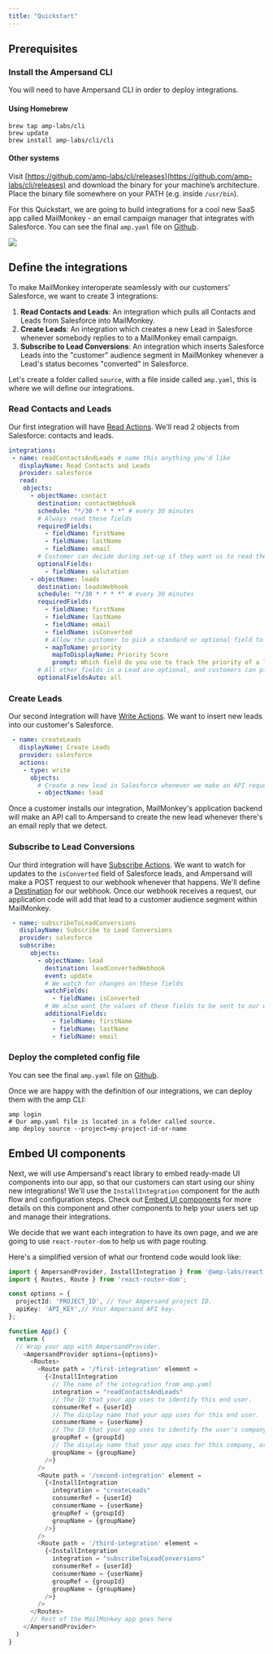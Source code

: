 ```yaml
---
title: "Quickstart"
---
```


## Prerequisites

### Install the Ampersand CLI

You will need to have Ampersand CLI in order to deploy integrations. 

#### Using Homebrew

```
brew tap amp-labs/cli
brew update
brew install amp-labs/cli/cli
```

#### Other systems

Visit [https://github.com/amp-labs/cli/releases](https://github.com/amp-labs/cli/releases) and download the binary for your machine’s architecture. Place the binary file somewhere on your PATH (e.g. inside `/usr/bin`).

For this Quickstart, we are going to build integrations for a cool new SaaS app called MailMonkey - an email campaign manager that integrates with Salesforce. You can see the final `amp.yaml` file on [Github](https://github.com/amp-labs/samples/blob/main/quickstart/amp.yaml).

![](/images/28feb09-Group_2987.png) 

## Define the integrations

To make MailMonkey interoperate seamlessly with our customers' Salesforce, we want to create 3 integrations:

1. **Read Contacts and Leads**: An integration which pulls all Contacts and Leads from Salesforce into MailMonkey.
2. **Create Leads**: An integration which creates a new Lead in Salesforce whenever somebody replies to to a MailMonkey email campaign.
3. **Subscribe to Lead Conversions**: An integration which inserts Salesforce Leads into the "customer" audience segment in MailMonkey whenever a Lead's status becomes "converted" in Salesforce.

Let's create a folder called `source`, with a file inside called `amp.yaml`, this is where we will define our integrations.

### Read Contacts and Leads

Our first integration will have [Read Actions](/define-integrations/read-actions). We'll read 2 objects from Salesforce: contacts and leads.



```YAML YAML
integrations:
 - name: readContactsAndLeads # name this anything you'd like
   displayName: Read Contacts and Leads
   provider: salesforce
   read:
    objects:
      - objectName: contact
        destination: contactWebhook
        schedule: "*/30 * * * *" # every 30 minutes
        # Always read these fields
        requiredFields:
          - fieldName: firstName
          - fieldName: lastName
          - fieldName: email
        # Customer can decide during set-up if they want us to read these fields
        optionalFields:
          - fieldName: salutation
      - objectName: leads
        destination: leadsWebhook
        schedule: "*/30 * * * *" # every 30 minutes
        requiredFields:
          - fieldName: firstName
          - fieldName: lastName
          - fieldName: email
          - fieldName: isConverted
          # Allow the customer to pick a standard or optional field to map to priority score
          - mapToName: priority
            mapToDisplayName: Priority Score
            prompt: Which field do you use to track the priority of a lead?
        # All other fields in a Lead are optional, and customers can pick during set up
        optionalFieldsAuto: all
```

### Create Leads

Our second integration will have [Write Actions](/define-integrations/write-actions). We want to insert new leads into our customer's Salesforce.



```YAML YAML
 - name: createLeads
   displayName: Create Leads
   provider: salesforce
   actions:
    - type: write
      objects:
        # Create a new lead in Salesforce whenever we make an API request.
        - objectName: lead
```

Once a customer installs our integration, MailMonkey's application backend will make an API call to Ampersand to create the new lead whenever there's an email reply that we detect.

### Subscribe to Lead Conversions

Our third integration will have [Subscribe Actions](/define-integrations/subscribe-actions). We want to watch for updates to the `isConverted` field of Salesforce leads, and Ampersand will make a POST request to our webhook whenever that happens. We'll define a [Destination](/define-integrations/destinations) for our webhook. Once our webhook receives a request, our application code will add that lead to a customer audience segment within MailMonkey.



```YAML YAML
 - name: subscribeToLeadConversions
   displayName: Subscribe to Lead Conversions
   provider: salesforce
   subscribe:
      objects:
        - objectName: lead
          destination: leadConvertedWebhook          
          event: update
          # We watch for changes on these fields
          watchFields:
            - fieldName: isConverted
          # We also want the values of these fields to be sent to our webhook.
          additionalFields:
            - fieldName: firstName
            - fieldName: lastName
            - fieldName: email            
```

### Deploy the completed config file

You can see the final `amp.yaml` file on [Github](https://github.com/amp-labs/samples/blob/main/quickstart/amp.yaml). 

Once we are happy with the definition of our integrations, we can deploy them with the amp CLI:

```
amp login
# Our amp.yaml file is located in a folder called source.
amp deploy source --project=my-project-id-or-name
```

## Embed UI components

Next, we will use Ampersand's react library to embed ready-made UI components into our app, so that our customers can start using our shiny new integrations! We'll use the `InstallIntegration` component for the auth flow and configuration steps. Check out [Embed UI components](/embeddable-ui-components) for more details on this component and other components to help your users set up and manage their integrations. 

We decide that we want each integration to have its own page, and we are going to use `react-router-dom` to help us with page routing.

Here's a simplified version of what our frontend code would look like:



```TypeScript TypeScript
import { AmpersandProvider, InstallIntegration } from '@amp-labs/react';
import { Routes, Route } from 'react-router-dom';

const options = {
  projectId: 'PROJECT_ID', // Your Ampersand project ID.
  apiKey: 'API_KEY',// Your Ampersand API key.
};

function App() {
  return (
  // Wrap your app with AmpersandProvider.
    <AmpersandProvider options={options}>
      <Routes>
        <Route path = '/first-integration' element =
          {<InstallIntegration 
            // The name of the integration from amp.yaml
            integration = "readContactsAndLeads"
            // The ID that your app uses to identify this end user.
            consumerRef = {userId}
            // The display name that your app uses for this end user.
            consumerName = {userName}
            // The ID that your app uses to identify the user's company, org, or team.
            groupRef = {groupId}
            // The display name that your app uses for this company, org or team.
            groupName = {groupName}
          />}
        />
        <Route path = '/second-integration' element =
          {<InstallIntegration 
            integration = "createLeads"
            consumerRef = {userId}
            consumerName = {userName}
            groupRef = {groupId}
            groupName = {groupName}
          />}
        />
        <Route path = '/third-integration' element =
          {<InstallIntegration 
            integration = "subscribeToLeadConversions"
            consumerRef = {userId}
            consumerName = {userName}
            groupRef = {groupId}
            groupName = {groupName}
          />}
        />          
      </Routes>
      // Rest of the MailMonkey app goes here
    </AmpersandProvider>
  )
}
```